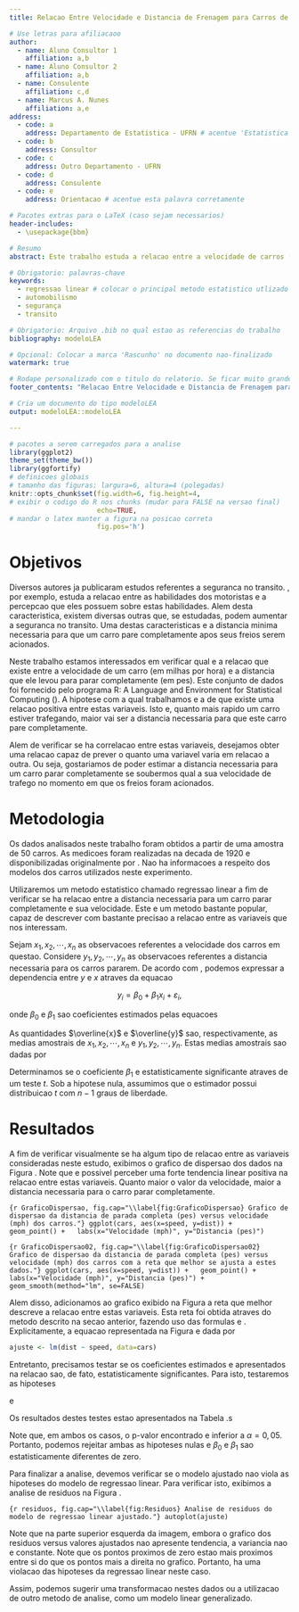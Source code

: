 ```yaml
---
title: Relacao Entre Velocidade e Distancia de Frenagem para Carros de Passeio

# Use letras para afiliacaoo
author:
  - name: Aluno Consultor 1
    affiliation: a,b
  - name: Aluno Consultor 2
    affiliation: a,b
  - name: Consulente
    affiliation: c,d
  - name: Marcus A. Nunes
    affiliation: a,e
address:
  - code: a
    address: Departamento de Estatistica - UFRN # acentue 'Estatistica' corretamente
  - code: b
    address: Consultor
  - code: c
    address: Outro Departamento - UFRN
  - code: d
    address: Consulente
  - code: e
    address: Orientacao # acentue esta palavra corretamente

# Pacotes extras para o LaTeX (caso sejam necessarios)
header-includes:
  - \usepackage{bbm}

# Resumo
abstract: Este trabalho estuda a relacao entre a velocidade de carros (mph) e a distancia (pes) que eles levaram para parar completamente. Utilizamos o modelo de regressao linear simples para determinar se existe relacao entre estas duas variaveis.

# Obrigatorio: palavras-chave
keywords:
  - regressao linear # colocar o principal metodo estatistico utlizado como primeira palavra chave a fim de facilitar a catalogacao do LEA
  - automobilismo
  - segurança
  - transito

# Obrigatorio: Arquivo .bib no qual estao as referencias do trabalho
bibliography: modeloLEA

# Opcional: Colocar a marca 'Rascunho' no documento nao-finalizado
watermark: true

# Rodape personalizado com o titulo do relatorio. Se ficar muito grande, deixe ele resumido.
footer_contents: "Relacao Entre Velocidade e Distancia de Frenagem para Carros de Passeio"

# Cria um documento do tipo modeloLEA
output: modeloLEA::modeloLEA

---
```



```r
# pacotes a serem carregados para a analise
library(ggplot2)
theme_set(theme_bw())
library(ggfortify)
# definicoes globais 
# tamanho das figuras: largura=6, altura=4 (polegadas)
knitr::opts_chunk$set(fig.width=6, fig.height=4, 
# exibir o codigo do R nos chunks (mudar para FALSE na versao final)
                      echo=TRUE,
# mandar o latex manter a figura na posicao correta
                      fig.pos='h')
```

# Objetivos

Diversos autores ja publicaram estudos referentes a seguranca no transito. \cite{McKenna1991}, por exemplo, estuda a relacao entre as habilidades dos motoristas e a percepcao que eles possuem sobre estas habilidades. Alem desta caracteristica, existem diversas outras que, se estudadas, podem aumentar a seguranca no transito. Uma destas caracteristicas e a distancia minima necessaria para que um carro pare completamente apos seus freios serem acionados.

Neste trabalho estamos interessados em verificar qual e a relacao que existe entre a velocidade de um carro (em milhas por hora) e a distancia que ele levou para parar completamente (em pes). Este conjunto de dados foi fornecido pelo programa R: A Language and Environment for Statistical Computing (\cite{R2017}). A hipotese com a qual trabalhamos e a de que existe uma relacao positiva entre estas variaveis. Isto e, quanto mais rapido um carro estiver trafegando, maior vai ser a distancia necessaria para que este carro pare completamente.

Alem de verificar se ha correlacao entre estas variaveis, desejamos obter uma relacao capaz de prever o quanto uma variavel varia em relacao a outra. Ou seja, gostariamos de poder estimar a distancia necessaria para um carro parar completamente se soubermos qual a sua velocidade de trafego no momento em que os freios foram acionados.



# Metodologia

Os dados analisados neste trabalho foram obtidos a partir de uma amostra de 50 carros. As medicoes foram realizadas na decada de 1920 e disponibilizadas originalmente por \cite{Ezekiel1930}. Nao ha informacoes a respeito dos modelos dos carros utilizados neste experimento.

Utilizaremos um metodo estatistico chamado regressao linear a fim de verificar se ha relacao entre a distancia necessaria para um carro parar completamente e sua velocidade. Este e um metodo bastante popular, capaz de descrever com bastante precisao a relacao entre as variaveis que nos interessam.

Sejam $x_1, x_2, \cdots, x_n$ as observacoes referentes a velocidade dos carros em questao. Considere $y_1, y_2, \cdots, y_n$ as observacoes referentes a distancia necessaria para os carros pararem. De acordo com \cite{Kutner2004}, podemos expressar a dependencia entre $y$ e $x$ atraves da equacao

$$y_i = \beta_0 + \beta_1x_i + \varepsilon_i,$$

\noindent onde $\beta_0$ e $\beta_1$ sao coeficientes estimados pelas equacoes

\begin{align}
\widehat{\beta}_1 &= \frac{\sum_{i=1}^n(x_i-\overline{x})(y_i-\overline{y})}{\sum_{i=1}^n(x_i-\overline{x})^2}  \label{estimadores01} \\
\widehat{\beta}_0 &= \overline{y}-\widehat{\beta}_1\overline{x}  \label{estimadores02}
\end{align}

\noindent As quantidades $\overline{x}$ e $\overline{y}$ sao, respectivamente, as medias amostrais de $x_1, x_2, \cdots, x_n$ e $y_1, y_2, \cdots, y_n$. Estas medias amostrais sao dadas por

\begin{align*}
\overline{x} &= \frac{1}{n}\sum_{i=1}^nx_i \\
\overline{y} &= \frac{1}{n}\sum_{i=1}^ny_i 
\end{align*}

Determinamos se o coeficiente $\beta_1$ e estatisticamente significante atraves de um teste $t$. Sob a hipotese nula, assumimos que o estimador possui distribuicao $t$ com $n-1$ graus de liberdade.



# Resultados

A fim de verificar visualmente se ha algum tipo de relacao entre as variaveis consideradas neste estudo, exibimos o grafico de dispersao dos dados na Figura \ref{fig:GraficoDispersao}. Note que e possivel perceber uma forte tendencia linear positiva na relacao entre estas variaveis. Quanto maior o valor da velocidade, maior a distancia necessaria para o carro parar completamente.

```{r GraficoDispersao, fig.cap="\\label{fig:GraficoDispersao} Grafico de dispersao da distancia de parada completa (pes) versus velocidade (mph) dos carros."}
ggplot(cars, aes(x=speed, y=dist)) +
  geom_point() +
  labs(x="Velocidade (mph)", y="Distancia (pes)")
```

```{r GraficoDispersao02, fig.cap="\\label{fig:GraficoDispersao02} Grafico de dispersao da distancia de parada completa (pes) versus velocidade (mph) dos carros com a reta que melhor se ajusta a estes dados."}
ggplot(cars, aes(x=speed, y=dist)) +
  geom_point() +
  labs(x="Velocidade (mph)", y="Distancia (pes)") +
  geom_smooth(method="lm", se=FALSE)
```

Alem disso, adicionamos ao grafico exibido na Figura \ref{fig:GraficoDispersao02} a reta que melhor descreve a relacao entre estas variaveis. Esta reta foi obtida atraves do metodo descrito na secao anterior, fazendo uso das formulas \eqref{estimadores01} e \eqref{estimadores02}. Explicitamente, a equacao representada na Figura \ref{fig:GraficoDispersao02} e dada por

```r
ajuste <- lm(dist ~ speed, data=cars)
```

\begin{equation}\label{equacaoFinal}
\widehat{y}_i = -17,5791 + 3,9324x_i.
\end{equation}

Entretanto, precisamos testar se os coeficientes estimados e apresentados na relacao \eqref{equacaoFinal} sao, de fato, estatisticamente significantes. Para isto, testaremos as hipoteses

\begin{align*}
H_0 &: \beta_0 = 0 \\
H_1 &: \beta_0 \neq 0 \\
\end{align*}

\noindent e 

\begin{align*}
H_0 &: \beta_1 = 0 \\
H_1 &: \beta_1 \neq 0 \\
\end{align*}

\noindent Os resultados destes testes estao apresentados na Tabela \ref{tab:Resultados}.s

\begin{table}[!h]
\caption{\label{tab:Resultados} Resultados dos testes de hipoteses realizados para a analise de regressao.}
\begin{center}
\begin{tabular}{lrrrr}\hline
Coeficiente & \mbox{Estimativa} & \mbox{Erro Padrao} &   $t$  & \mbox{p-valor} \\ \hline
$\beta_0$   & -17,5791   &    6,7584   & -2,601 &  0,0123  \\
$\beta_1$   &   3,9324   &    0,4155   & 9,464  & <0,0001  \\ \hline
\end{tabular}
\end{center}
\end{table}

Note que, em ambos os casos, o p-valor encontrado e inferior a $\alpha = 0,05$. Portanto, podemos rejeitar ambas as hipoteses nulas e $\beta_0$ e $\beta_1$ sao estatisticamente diferentes de zero.

Para finalizar a analise, devemos verificar se o modelo ajustado nao viola as hipoteses do modelo de regressao linear. Para verificar isto, exibimos a analise de residuos na Figura \ref{fig:Residuos}.

```{r residuos, fig.cap="\\label{fig:Residuos} Analise de residuos do modelo de regressao linear ajustado."}
autoplot(ajuste)
```

Note que na parte superior esquerda da imagem, embora o grafico dos residuos versus valores ajustados nao apresente tendencia, a variancia nao e constante. Note que os pontos proximos de zero estao mais proximos entre si do que os pontos mais a direita no grafico. Portanto, ha uma violacao das hipoteses da regressao linear neste caso.

Assim, podemos sugerir uma transformacao nestes dados ou a utilizacao de outro metodo de analise, como um modelo linear generalizado.

<!--  
Perceba que o relatorio estah finalizado. Entretanto, ainda eh necessario colocar as referencias. Estas referencias devem ser colocadas dentro do arquivo 

modeloLEA.bib

que foi criado automaticamente dentro da pasta NomeDoRelatorio, criada quando relatorio foi inicializado atraves do menu do RStudio. Veja o estilo de citacao dentro dele e adapte de acordo com as suas necessidades.

Note que apenas as referencias citadas explicitamente dentro do texto aparecerao listadas ao final do relatorio. Portanto, nao esqueca de listar nenhuma delas no corpo do texto.
-->

